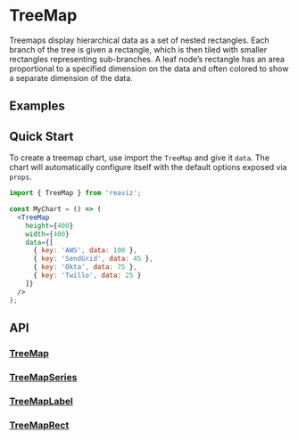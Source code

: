
<Meta of={TreeMapStory} />

# TreeMap

Treemaps display hierarchical data as a set of nested rectangles.
Each branch of the tree is given a rectangle, which is then tiled with smaller rectangles
representing sub-branches. A leaf node’s rectangle has an area proportional to a specified
dimension on the data and often colored to show a separate dimension of the data.

## Examples

<ToggleCanvas of={TreeMapStory.Simple} storybook="charts-treemap--simple" />

## Quick Start
To create a treemap chart, use import the `TreeMap` and give it `data`. The chart
will automatically configure itself with the default options exposed via `props`.

```jsx
import { TreeMap } from 'reaviz';

const MyChart = () => (
  <TreeMap
    height={400}
    width={400}
    data={[
      { key: 'AWS', data: 100 },
      { key: 'SendGrid', data: 45 },
      { key: 'Okta', data: 75 },
      { key: 'Twillo', data: 25 }
    ]}
  />
);
```

## API
### [TreeMap](https://github.com/reaviz/reaviz/blob/master/src/TreeMap/TreeMap.tsx)
<PropsTable name="TreeMap" />

### [TreeMapSeries](https://github.com/reaviz/reaviz/blob/master/src/TreeMap/TreeMapSeries.tsx)
<PropsTable name="TreeMapSeries" />

### [TreeMapLabel](https://github.com/reaviz/reaviz/blob/master/src/TreeMap/TreeMapLabel.tsx)
<PropsTable name="TreeMapLabel" />

### [TreeMapRect](https://github.com/reaviz/reaviz/blob/master/src/TreeMap/TreeMapRect.tsx)
<PropsTable name="TreeMapRect" />
